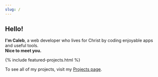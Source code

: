 ```yaml
---
slug: /
---
```


## Hello!

**I'm Caleb**, a web developer who lives for Christ by coding enjoyable apps and useful tools.  
**Nice to meet you.**

{% include featured-projects.html %}

To see all of my projects, visit my [Projects page](/projects/).
